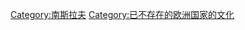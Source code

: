 {{Commonscat|Culture of Yugoslavia}}

[[Category:南斯拉夫|Category:南斯拉夫]]
[[Category:已不存在的欧洲国家的文化|Category:已不存在的欧洲国家的文化]]